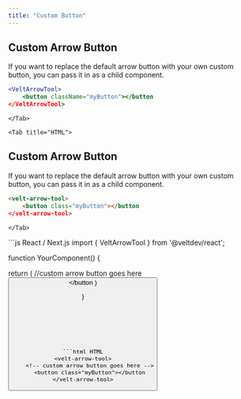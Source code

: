 ```yaml
---
title: "Custom Button"
---
```




<Tabs>
    <Tab title="React / Next.js">

## Custom Arrow Button

If you want to replace the default arrow button with your own custom button, you can pass it in as a child component.

```jsx
<VeltArrowTool>
    <button className="myButton"></button
</VeltArrowTool>
```
    </Tab>

    <Tab title="HTML">
## Custom Arrow Button

If you want to replace the default arrow button with your own custom button, you can pass it in as a child component.

```html HTML
<velt-arrow-tool>
    <button class="myButton"></button
</velt-arrow-tool>
```


    </Tab>

</Tabs>


<RequestExample>
```js React / Next.js
import { VeltArrowTool } from '@veltdev/react';

function YourComponent() {

return (
    <VeltArrowTool>
        //custom arrow button goes here
        <button className="myButton"></button
    </VeltArrowTool>
  )
  
}
```




   

```html HTML
<velt-arrow-tool>
    <!-- custom arrow button goes here -->
    <button class="myButton"></button
</velt-arrow-tool>
```

</RequestExample>
 